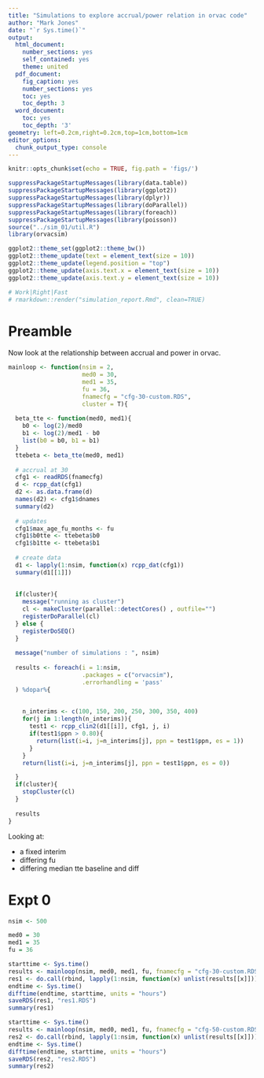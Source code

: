 ```yaml
---
title: "Simulations to explore accrual/power relation in orvac code"
author: "Mark Jones"
date: "`r Sys.time()`"
output:
  html_document:
    number_sections: yes
    self_contained: yes
    theme: united
  pdf_document:
    fig_caption: yes
    number_sections: yes
    toc: yes
    toc_depth: 3
  word_document:
    toc: yes
    toc_depth: '3'
geometry: left=0.2cm,right=0.2cm,top=1cm,bottom=1cm
editor_options:
  chunk_output_type: console
---
```



```r
knitr::opts_chunk$set(echo = TRUE, fig.path = 'figs/')

suppressPackageStartupMessages(library(data.table))
suppressPackageStartupMessages(library(ggplot2))
suppressPackageStartupMessages(library(dplyr))
suppressPackageStartupMessages(library(doParallel))
suppressPackageStartupMessages(library(foreach))
suppressPackageStartupMessages(library(poisson))
source("../sim_01/util.R")
library(orvacsim)

ggplot2::theme_set(ggplot2::theme_bw())
ggplot2::theme_update(text = element_text(size = 10))
ggplot2::theme_update(legend.position = "top")
ggplot2::theme_update(axis.text.x = element_text(size = 10))
ggplot2::theme_update(axis.text.y = element_text(size = 10))

# Work|Right|Fast
# rmarkdown::render("simulation_report.Rmd", clean=TRUE)
```

# Preamble 

Now look at the relationship between accrual and power in orvac. 

```r

mainloop <- function(nsim = 2, 
                     med0 = 30, 
                     med1 = 35, 
                     fu = 36,
                     fnamecfg = "cfg-30-custom.RDS",
                     cluster = T){
  
  beta_tte <- function(med0, med1){
    b0 <- log(2)/med0
    b1 <- log(2)/med1 - b0
    list(b0 = b0, b1 = b1)
  }
  ttebeta <- beta_tte(med0, med1)
  
  # accrual at 30
  cfg1 <- readRDS(fnamecfg)
  d <- rcpp_dat(cfg1)
  d2 <- as.data.frame(d)
  names(d2) <- cfg1$dnames
  summary(d2)
  
  # updates
  cfg1$max_age_fu_months <- fu
  cfg1$b0tte <- ttebeta$b0
  cfg1$b1tte <- ttebeta$b1
  
  # create data
  d1 <- lapply(1:nsim, function(x) rcpp_dat(cfg1))
  summary(d1[[1]])
  
 
  if(cluster){
    message("running as cluster")
    cl <- makeCluster(parallel::detectCores() , outfile="")
    registerDoParallel(cl)
  } else {
    registerDoSEQ()
  }
 
  message("number of simulations : ", nsim)
 
  results <- foreach(i = 1:nsim,
                     .packages = c("orvacsim"),
                     .errorhandling = 'pass'
  ) %dopar%{
    
  
    n_interims <- c(100, 150, 200, 250, 300, 350, 400)
    for(j in 1:length(n_interims)){
      test1 <- rcpp_clin2(d1[[i]], cfg1, j, i)
      if(test1$ppn > 0.80){
        return(list(i=i, j=n_interims[j], ppn = test1$ppn, es = 1))
      }
    }
    return(list(i=i, j=n_interims[j], ppn = test1$ppn, es = 0))

  }
  if(cluster){
    stopCluster(cl)
  }
  
  results
}

```

Looking at:

+ a fixed interim
+ differing fu
+ differing median tte baseline and diff

# Expt 0

```r
nsim <- 500 

med0 = 30 
med1 = 35
fu = 36

starttime <- Sys.time()
results <- mainloop(nsim, med0, med1, fu, fnamecfg = "cfg-30-custom.RDS")
res1 <- do.call(rbind, lapply(1:nsim, function(x) unlist(results[[x]])))
endtime <- Sys.time()
difftime(endtime, starttime, units = "hours")
saveRDS(res1, "res1.RDS")
summary(res1)
```


```r
starttime <- Sys.time()
results <- mainloop(nsim, med0, med1, fu, fnamecfg = "cfg-50-custom.RDS")
res2 <- do.call(rbind, lapply(1:nsim, function(x) unlist(results[[x]])))
endtime <- Sys.time()
difftime(endtime, starttime, units = "hours")
saveRDS(res2, "res2.RDS")
summary(res2)
```





